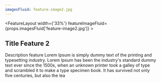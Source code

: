 ```yaml
---
imagesFluid: feature-image2.jpg
---
```


<FeatureLayout width={'33%'} featureImageFluid={props.imagesFluid['feature-image2.jpg']} >
<h2> Title Feature 2</h2>

Description feature Lorem Ipsum is simply dummy text of the printing and typesetting industry. Lorem Ipsum has been the industry's standard dummy text ever since the 1500s, when an unknown printer took a galley of type and scrambled it to make a type specimen book. It has survived not only five centuries, but also the lea

</FeatureLayout>